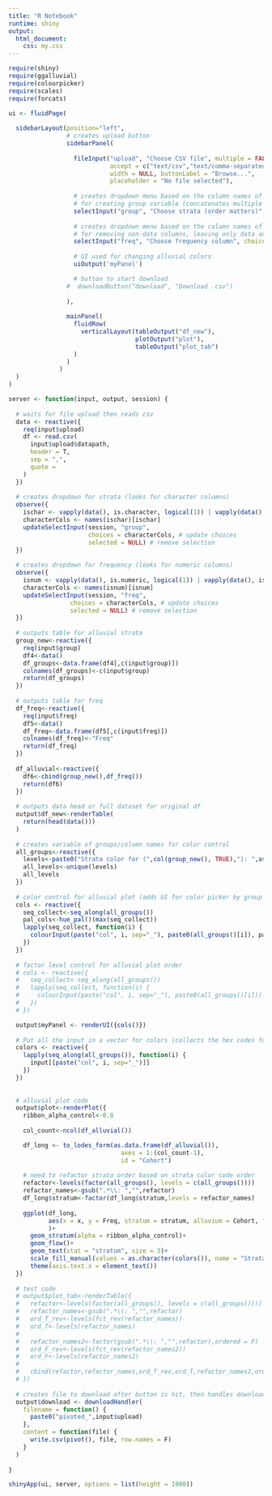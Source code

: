 ```yaml
---
title: "R Notebook"
runtime: shiny
output: 
  html_document:
    css: my.css
---
```


```r
require(shiny)
require(ggalluvial)
require(colourpicker)
require(scales)
require(forcats)

ui <- fluidPage(
  
  sidebarLayout(position="left",
                # creates upload button
                sidebarPanel(
                  
                  fileInput("upload", "Choose CSV file", multiple = FALSE,
                            accept = c("text/csv","text/comma-separated-values,text/plain",".csv"),
                            width = NULL, buttonLabel = "Browse...",
                            placeholder = "No file selected"),
                  
                  # creates dropdown menu based on the column names of the upload
                  # for creating group variable (concatenates multiple columns if needed)
                  selectInput("group", "Choose strata (order matters)", choices = c(), multiple = T),
                  
                  # creates dropdown menu based on the column names of the upload
                  # for removing non-data columns, leaving only data and group for the pivot
                  selectInput("freq", "Choose frequency column", choices = c(), multiple = T),
                  
                  # UI used for changing alluvial colors
                  uiOutput('myPanel')

                  # button to start download
                #  downloadButton("download", "Download .csv")
                  
                ),
                
                mainPanel(
                  fluidRow(
                    verticalLayout(tableOutput("df_new"),
                                   plotOutput("plot"),
                                   tableOutput("plot_tab")
                  )
                )
              )
  )
)

server <- function(input, output, session) {
  
  # waits for file upload then reads csv
  data <- reactive({
    req(input$upload)
    df <- read.csv(
      input$upload$datapath,
      header = T,
      sep = ",",
      quote = 
    )
  })
  
  # creates dropdown for strata (looks for character columns)
  observe({
    ischar <- vapply(data(), is.character, logical(1)) | vapply(data(), is.character, logical(1))
    characterCols <- names(ischar)[ischar]
    updateSelectInput(session, "group",
                      choices = characterCols, # update choices
                      selected = NULL) # remove selection
  })
  
  # creates dropdown for frequency (looks for numeric columns)
  observe({
    isnum <- vapply(data(), is.numeric, logical(1)) | vapply(data(), is.numeric, logical(1))
    characterCols <- names(isnum)[isnum]
    updateSelectInput(session, "freq",
                 choices = characterCols, # update choices
                 selected = NULL) # remove selection
  })
  
  # outputs table for alluvial strata
  group_new<-reactive({
    req(input$group)
    df4<-data()
    df_groups<-data.frame(df4[,c(input$group)])
    colnames(df_groups)<-c(input$group)
    return(df_groups)
  })
  
  # outputs table for freq
  df_freq<-reactive({
    req(input$freq)
    df5<-data()
    df_freq<-data.frame(df5[,c(input$freq)])
    colnames(df_freq)<-"Freq"
    return(df_freq)
  })
  
  df_alluvial<-reactive({
    df6<-cbind(group_new(),df_freq())
    return(df6)
  })
  
  # outputs data head or full dataset for original df
  output$df_new<-renderTable(
    return(head(data()))
  )
  
  # creates variable of groups/column names for color control
  all_groups<-reactive({
    levels<-paste0("Strata color for (",col(group_new(), TRUE),"): ",as.matrix(group_new()))
    all_levels<-unique(levels)
    all_levels
  })
  
  # color control for alluvial plot (adds UI for color picker by group within each strata)
  cols <- reactive({
    seq_collect<-seq_along(all_groups())
    pal_cols<-hue_pal()(max(seq_collect))
    lapply(seq_collect, function(i) {
      colourInput(paste("col", i, sep="_"), paste0(all_groups()[i]), pal_cols[i])
    })
  })
  
  # factor level control for alluvial plot order
  # cols <- reactive({
  #   seq_collect<-seq_along(all_groups())
  #   lapply(seq_collect, function(i) {
  #     colourInput(paste("col", i, sep="_"), paste0(all_groups()[i]))
  #   })
  # })

  output$myPanel <- renderUI({cols()})
  
  # Put all the input in a vector for colors (collects the hex codes for plotting)
  colors <- reactive({
    lapply(seq_along(all_groups()), function(i) {
      input[[paste("col", i, sep="_")]]
    })
  })
  
  
  # alluvial plot code
  output$plot<-renderPlot({
    ribbon_alpha_control<-0.8
    
    col_count<-ncol(df_alluvial())

    df_long <- to_lodes_form(as.data.frame(df_alluvial()),
                               axes = 1:(col_count-1),
                               id = "Cohort")
    
    # need to refactor strata order based on strata color code order
    refactor<-levels(factor(all_groups(), levels = c(all_groups())))
    refactor_names<-gsub(".*\\: ","",refactor)
    df_long$stratum<-factor(df_long$stratum,levels = refactor_names)
    
    ggplot(df_long,
           aes(x = x, y = Freq, stratum = stratum, alluvium = Cohort, fill = stratum, label = stratum)
           )+
      geom_stratum(alpha = ribbon_alpha_control)+
      geom_flow()+
      geom_text(stat = "stratum", size = 3)+
      scale_fill_manual(values = as.character(colors()), name = "Strata Categories")+
      theme(axis.text.x = element_text())
  })
  
  # test code 
  # output$plot_tab<-renderTable({
  #   refactor<-levels(factor(all_groups(), levels = c(all_groups())))
  #   refactor_names<-gsub(".*\\: ","",refactor)
  #   ord_T_rev<-levels(fct_rev(refactor_names))
  #   ord_T<-levels(refactor_names)
  #   
  #   refactor_names2<-factor(gsub(".*\\: ","",refactor),ordered = F)
  #   ord_F_rev<-levels(fct_rev(refactor_names2))
  #   ord_F<-levels(refactor_names2)
  #   
  #   cbind(refactor,refactor_names,ord_T_rev,ord_T,refactor_names2,ord_F_rev,ord_F)
  # })
  
  # creates file to download after button is hit, then handles download
  output$download <- downloadHandler(
    filename = function() {
      paste0("pivoted_",input$upload)
    },
    content = function(file) {
      write.csv(pivot(), file, row.names = F)
    }
  )
  
}

shinyApp(ui, server, options = list(height = 1000))
```
